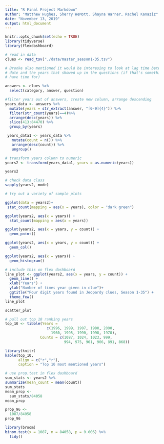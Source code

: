 ```yaml
---
title: "R Final Project Markdown"
author: "Matthew Hughes, Sherry WeMott, Shayna Warner, Rachel Kanaziz"
date: "November 13, 2019"
output: html_document
---
```


```r
knitr::opts_chunk$set(echo = TRUE)
library(tidyverse)
library(flexdashboard)
```

```r
# read in data
clues <- read_tsv("./data/master_season1-35.tsv")
```


```r

# Brooke also mentioned it would be interesing to look at lag time between air  
# date and the years that showed up in the questions (if that's something we 
# have time for)

answers <- clues %>% 
  select(category, answer, question)

#filter years out of answers, create new column, arrange descending
years_data <- answers %>% 
  mutate(years = str_extract(answer, "[0-9]{4}")) %>%
  filter(str_count(years)==4)%>% 
  arrange(desc(years)) %>% 
  slice(413:84470) %>% 
  group_by(years) 

 years_data1 <- years_data %>% 
   mutate(count = n()) %>% 
   arrange(desc(count)) %>% 
   ungroup()


```


```r
# transform years column to numeric
years2 <- transform(years_data1, years = as.numeric(years))

years2

# check data class
sapply(years2, mode)

```


```r
# try out a variety of sample plots 

ggplot(data = years2)+
 stat_count(mapping = aes(x = years), color = "dark green")

ggplot(years2, aes(x = years)) +
  stat_count(mapping = aes(x = years))

ggplot(years2, aes(x = years, y = count)) +
  geom_point()

ggplot(years2, aes(x = years, y = count)) +
  geom_col()

ggplot(years2, aes(x = years)) +
  geom_histogram()

# include this on flex dashboard
line_plot <- ggplot(years2, aes(x = years, y = count)) +
  geom_line() +
  xlab("Years") +
  ylab("Number of times year given in clue")+
  ggtitle("Four digit years found in Jeopardy clues, Season 1-35") +
  theme_few()
line_plot

scatter_plot
```  

```r
# pull out top 10 ranking years
top_10 <- tibble(Years = 
                   c(1996, 1999, 1997, 1980, 2000, 
                     1960, 1995, 1990, 1998, 1970), 
                Counts = c(1087, 1024, 1023, 999, 
                           994, 975, 961, 906, 891, 868))

library(knitr)
kable(top_10, 
      align = c("r","r"),
      caption = "Top 10 most mentioned years")
```

```r
# use prop.test in flex dashboard
sum_stats <- years2 %>% 
summarize(mean_count = mean(count))
sum_stats
mean_prop <- 
  sum_stats/84058
mean_prop  

prop_96 <-
  1087/84058 
prop_96

library(broom)
binom.test(x = 1087, n = 84058, p = 0.006) %>% 
  tidy()
```


